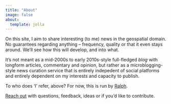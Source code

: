 ```yaml
---
title: "About"
image: false
about:
  template: jolla
---
```


On this site, I aim to share interesting (to me) news in the geospatial domain. 
No guarantees regarding anything – frequency, quality or that it even stays 
around. We'll see how this will develop, and into what. 

It's not meant as a mid-2000s to early 2010s-style full-fledged *blog* with 
longform articles, commentary and opinion, but rather as a microblogging-style 
news curation service that is entirely indepedent of social platforms and 
entirely dependent on my interests and capacity to publish. 

To who does 'I' refer, above? For now, this is run by 
[Ralph](https://ralphstraumann.ch). 

[Reach out](mailto:mail@ralphstraumann.ch) with questions, feedback, ideas or 
if you'd like to contribute.
